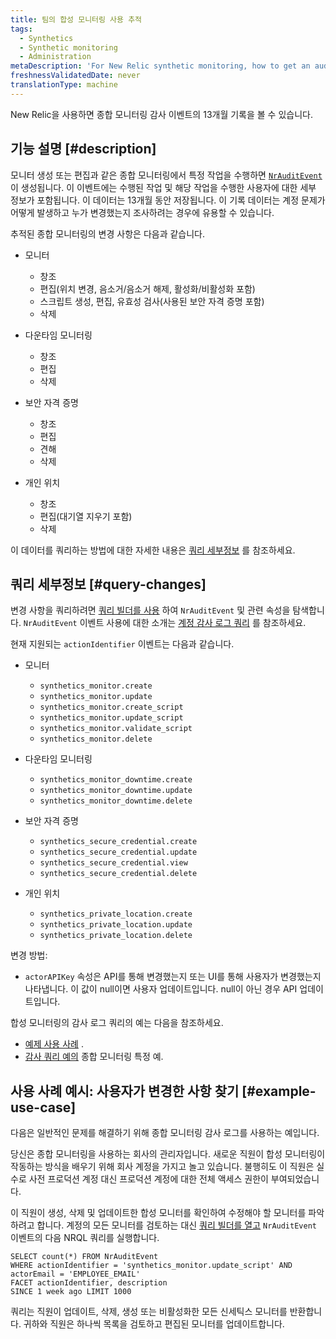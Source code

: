```yaml
---
title: 팀의 합성 모니터링 사용 추적
tags:
  - Synthetics
  - Synthetic monitoring
  - Administration
metaDescription: 'For New Relic synthetic monitoring, how to get an audit log of changes made to your account.'
freshnessValidatedDate: never
translationType: machine
---
```


New Relic을 사용하면 종합 모니터링 감사 이벤트의 13개월 기록을 볼 수 있습니다.

## 기능 설명 [#description]

모니터 생성 또는 편집과 같은 종합 모니터링에서 특정 작업을 수행하면 [`NrAuditEvent`](/attribute-dictionary/?event=NrAuditEvent) 이 생성됩니다. 이 이벤트에는 수행된 작업 및 해당 작업을 수행한 사용자에 대한 세부 정보가 포함됩니다. 이 데이터는 13개월 동안 저장됩니다. 이 기록 데이터는 계정 문제가 어떻게 발생하고 누가 변경했는지 조사하려는 경우에 유용할 수 있습니다.

추적된 종합 모니터링의 변경 사항은 다음과 같습니다.

* 모니터

  * 창조
  * 편집(위치 변경, 음소거/음소거 해제, 활성화/비활성화 포함)
  * 스크립트 생성, 편집, 유효성 검사(사용된 보안 자격 증명 포함)
  * 삭제

* 다운타임 모니터링

  * 창조
  * 편집
  * 삭제

* 보안 자격 증명

  * 창조
  * 편집
  * 견해
  * 삭제

* 개인 위치

  * 창조
  * 편집(대기열 지우기 포함)
  * 삭제

이 데이터를 쿼리하는 방법에 대한 자세한 내용은 [쿼리 세부정보](#query-changes) 를 참조하세요.

## 쿼리 세부정보 [#query-changes]

변경 사항을 쿼리하려면 [쿼리 빌더를 사용](/docs/query-your-data/explore-query-data/query-builder/introduction-query-builder) 하여 `NrAuditEvent` 및 관련 속성을 탐색합니다. `NrAuditEvent` 이벤트 사용에 대한 소개는 [계정 감사 로그 쿼리](/docs/insights/use-insights-ui/manage-account-data/query-account-audit-logs-nrauditevent) 를 참조하세요.

현재 지원되는 `actionIdentifier` 이벤트는 다음과 같습니다.

* 모니터

  * `synthetics_monitor.create`
  * `synthetics_monitor.update`
  * `synthetics_monitor.create_script`
  * `synthetics_monitor.update_script`
  * `synthetics_monitor.validate_script`
  * `synthetics_monitor.delete`

* 다운타임 모니터링

  * `synthetics_monitor_downtime.create`
  * `synthetics_monitor_downtime.update`
  * `synthetics_monitor_downtime.delete`

* 보안 자격 증명

  * `synthetics_secure_credential.create`
  * `synthetics_secure_credential.update`
  * `synthetics_secure_credential.view`
  * `synthetics_secure_credential.delete`

* 개인 위치

  * `synthetics_private_location.create​`
  * `synthetics_private_location.update​`
  * `synthetics_private_location.delete`

변경 방법:

* `actorAPIKey` 속성은 API를 통해 변경했는지 또는 UI를 통해 사용자가 변경했는지 나타냅니다. 이 값이 null이면 사용자 업데이트입니다. null이 아닌 경우 API 업데이트입니다.

합성 모니터링의 감사 로그 쿼리의 예는 다음을 참조하세요.

* [예제 사용 사례](#example-use-case) .
* [감사 쿼리 예의](/docs/insights/insights-data-sources/default-data/nrauditevent-default-attributes-examples) 종합 모니터링 특정 예.

## 사용 사례 예시: 사용자가 변경한 사항 찾기 [#example-use-case]

다음은 일반적인 문제를 해결하기 위해 종합 모니터링 감사 로그를 사용하는 예입니다.

당신은 종합 모니터링을 사용하는 회사의 관리자입니다. 새로운 직원이 합성 모니터링이 작동하는 방식을 배우기 위해 회사 계정을 가지고 놀고 있습니다. 불행히도 이 직원은 실수로 사전 프로덕션 계정 대신 프로덕션 계정에 대한 전체 액세스 권한이 부여되었습니다.

이 직원이 생성, 삭제 및 업데이트한 합성 모니터를 확인하여 수정해야 할 모니터를 파악하려고 합니다. 계정의 모든 모니터를 검토하는 대신 [쿼리 빌더를 열고](/docs/query-your-data/explore-query-data/query-builder/introduction-query-builder) `NrAuditEvent` 이벤트의 다음 NRQL 쿼리를 실행합니다.

```
SELECT count(*) FROM NrAuditEvent
WHERE actionIdentifier = 'synthetics_monitor.update_script' AND
actorEmail = 'EMPLOYEE_EMAIL'
FACET actionIdentifier, description
SINCE 1 week ago LIMIT 1000
```

쿼리는 직원이 업데이트, 삭제, 생성 또는 비활성화한 모든 신세틱스 모니터를 반환합니다. 귀하와 직원은 하나씩 목록을 검토하고 편집된 모니터를 업데이트합니다.
